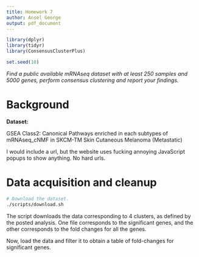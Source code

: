 ```yaml
---
title: Homework 7
author: Ansel George
output: pdf_document
---
```


```r
library(dplyr)
library(tidyr)
library(ConsensusClusterPlus)

set.seed(10)
```

*Find a public available mRNAseq dataset with at least 250 samples and 5000
genes, perform consensus clustering and report your findings.*

# Background

**Dataset:**

GSEA Class2: Canonical Pathways enriched in each subtypes of mRNAseq_cNMF in
SKCM-TM Skin Cutaneous Melanoma (Metastatic)

I would include a url, but the website uses fucking annoying JavaScript popups
to show anything. No hard urls.


# Data acquisition and cleanup

```bash
# Download the dataset.
./scripts/download.sh
```

The script downloads the data corresponding to 4 clusters, as defined by the
posted analysis. One file corresponds to the significant genes, and the other
corresponds to the fold changes for all the genes.

Now, load the data and filter it to obtain a table of fold-changes for
significant genes.
